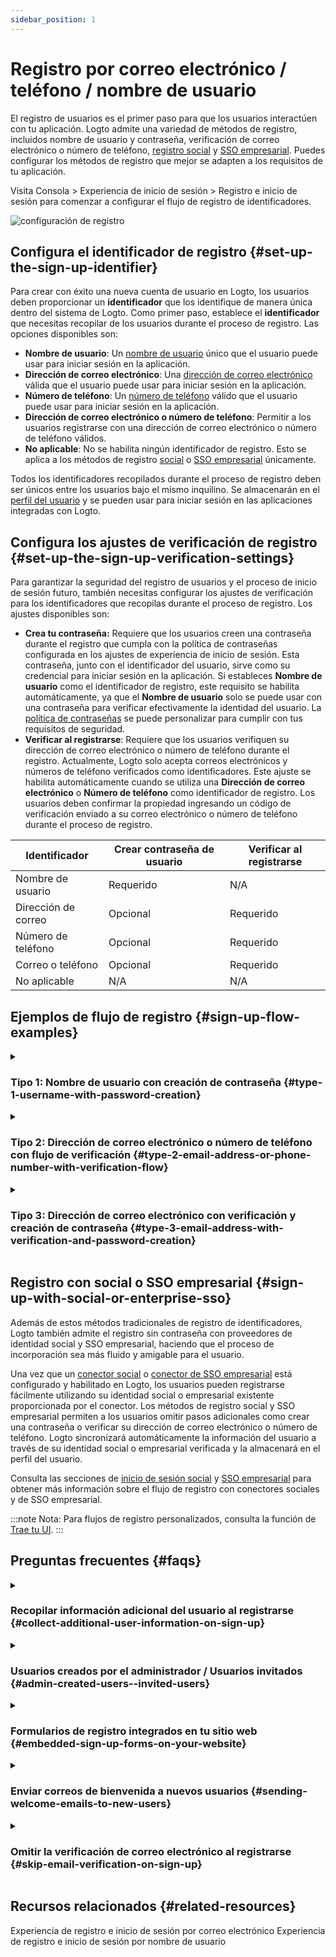 ```yaml
---
sidebar_position: 1
---
```


# Registro por correo electrónico / teléfono / nombre de usuario

El registro de usuarios es el primer paso para que los usuarios interactúen con tu aplicación. Logto admite una variedad de métodos de registro, incluidos nombre de usuario y contraseña, verificación de correo electrónico o número de teléfono, [registro social](/end-user-flows/sign-up-and-sign-in/social-sign-in) y [SSO empresarial](/end-user-flows/enterprise-sso). Puedes configurar los métodos de registro que mejor se adapten a los requisitos de tu aplicación.

Visita <CloudLink to="/sign-in-experience/sign-up-and-sign-in">Consola > Experiencia de inicio de sesión > Registro e inicio de sesión</CloudLink> para comenzar a configurar el flujo de registro de identificadores.

<img src="/img/assets/sign-in-experience-sign-up.png" alt="configuración de registro" />

## Configura el identificador de registro \{#set-up-the-sign-up-identifier}

Para crear con éxito una nueva cuenta de usuario en Logto, los usuarios deben proporcionar un **identificador** que los identifique de manera única dentro del sistema de Logto. Como primer paso, establece el **identificador** que necesitas recopilar de los usuarios durante el proceso de registro. Las opciones disponibles son:

- **Nombre de usuario**: Un [nombre de usuario](/user-management/user-data#username) único que el usuario puede usar para iniciar sesión en la aplicación.
- **Dirección de correo electrónico**: Una [dirección de correo electrónico](/user-management/user-data#primary_email) válida que el usuario puede usar para iniciar sesión en la aplicación.
- **Número de teléfono**: Un [número de teléfono](/user-management/user-data#primary_phone) válido que el usuario puede usar para iniciar sesión en la aplicación.
- **Dirección de correo electrónico o número de teléfono**: Permitir a los usuarios registrarse con una dirección de correo electrónico o número de teléfono válidos.
- **No aplicable**: No se habilita ningún identificador de registro. Esto se aplica a los métodos de registro [social](/end-user-flows/sign-up-and-sign-in/social-sign-in) o [SSO empresarial](/end-user-flows/enterprise-sso) únicamente.

Todos los identificadores recopilados durante el proceso de registro deben ser únicos entre los usuarios bajo el mismo inquilino. Se almacenarán en el [perfil del usuario](/user-management/user-data#user-profile) y se pueden usar para iniciar sesión en las aplicaciones integradas con Logto.

## Configura los ajustes de verificación de registro \{#set-up-the-sign-up-verification-settings}

Para garantizar la seguridad del registro de usuarios y el proceso de inicio de sesión futuro, también necesitas configurar los ajustes de verificación para los identificadores que recopilas durante el proceso de registro. Los ajustes disponibles son:

- **Crea tu contraseña:** Requiere que los usuarios creen una contraseña durante el registro que cumpla con la política de contraseñas configurada en los ajustes de experiencia de inicio de sesión. Esta contraseña, junto con el identificador del usuario, sirve como su credencial para iniciar sesión en la aplicación. Si estableces **Nombre de usuario** como el identificador de registro, este requisito se habilita automáticamente, ya que el **Nombre de usuario** solo se puede usar con una contraseña para verificar efectivamente la identidad del usuario. La [política de contraseñas](/end-user-flows/sign-up-and-sign-in/reset-password#set-up-password-policy) se puede personalizar para cumplir con tus requisitos de seguridad.
- **Verificar al registrarse**: Requiere que los usuarios verifiquen su dirección de correo electrónico o número de teléfono durante el registro. Actualmente, Logto solo acepta correos electrónicos y números de teléfono verificados como identificadores. Este ajuste se habilita automáticamente cuando se utiliza una **Dirección de correo electrónico** o **Número de teléfono** como identificador de registro. Los usuarios deben confirmar la propiedad ingresando un código de verificación enviado a su correo electrónico o número de teléfono durante el proceso de registro.

| Identificador       | Crear contraseña de usuario | Verificar al registrarse |
| ------------------- | --------------------------- | ------------------------ |
| Nombre de usuario   | Requerido                   | N/A                      |
| Dirección de correo | Opcional                    | Requerido                |
| Número de teléfono  | Opcional                    | Requerido                |
| Correo o teléfono   | Opcional                    | Requerido                |
| No aplicable        | N/A                         | N/A                      |

## Ejemplos de flujo de registro \{#sign-up-flow-examples}

<details>
  <summary>

### Tipo 1: Nombre de usuario con creación de contraseña \{#type-1-username-with-password-creation}

</summary>

Selecciona el **Nombre de usuario** como el identificador de registro. Crear tu contraseña se fuerza a habilitar.

<img
  src="/img/assets/sign-up-username-password.png"
  alt="Registro con nombre de usuario y contraseña"
/>

</details>

<details>
  <summary>

### Tipo 2: Dirección de correo electrónico o número de teléfono con flujo de verificación \{#type-2-email-address-or-phone-number-with-verification-flow}

</summary>

Selecciona la **Dirección de correo electrónico o número de teléfono** como el identificador de registro. **Verificar al registrarse** se fuerza a habilitar.

<img
  src="/img/assets/sign-up-email-verification.png"
  alt="Registro con correo electrónico o número de teléfono con verificación"
/>

</details>

<details>
  <summary>

### Tipo 3: Dirección de correo electrónico con verificación y creación de contraseña \{#type-3-email-address-with-verification-and-password-creation}

</summary>

Selecciona la **Dirección de correo electrónico** como el identificador de registro. **Verificar al registrarse** se fuerza a habilitar. Habilita **Crea tu contraseña** para requerir que los usuarios creen una contraseña durante el registro. (Lo mismo se aplica al flujo de registro con número de teléfono)

<img
  src="/img/assets/sign-up-email-password.png"
  alt="Registro con correo electrónico, verificación y creación de contraseña"
/>

</details>

## Registro con social o SSO empresarial \{#sign-up-with-social-or-enterprise-sso}

Además de estos métodos tradicionales de registro de identificadores, Logto también admite el registro sin contraseña con proveedores de identidad social y SSO empresarial, haciendo que el proceso de incorporación sea más fluido y amigable para el usuario.

Una vez que un [conector social](/connectors/social-connectors) o [conector de SSO empresarial](/connectors/enterprise-connectors) está configurado y habilitado en Logto, los usuarios pueden registrarse fácilmente utilizando su identidad social o empresarial existente proporcionada por el conector. Los métodos de registro social y SSO empresarial permiten a los usuarios omitir pasos adicionales como crear una contraseña o verificar su dirección de correo electrónico o número de teléfono. Logto sincronizará automáticamente la información del usuario a través de su identidad social o empresarial verificada y la almacenará en el perfil del usuario.

Consulta las secciones de [inicio de sesión social](/end-user-flows/sign-up-and-sign-in/social-sign-in/) y [SSO empresarial](/end-user-flows/enterprise-sso/) para obtener más información sobre el flujo de registro con conectores sociales y de SSO empresarial.

:::note
Nota: Para flujos de registro personalizados, consulta la función de [Trae tu UI](/customization/bring-your-ui/).
:::

## Preguntas frecuentes \{#faqs}

<details>
  <summary>

### Recopilar información adicional del usuario al registrarse \{#collect-additional-user-information-on-sign-up}

</summary>
  
Para recopilar información adicional del perfil del usuario (por ejemplo, Nombre completo, Fecha de nacimiento, Nombre de la empresa) durante el registro, tienes dos opciones:

- **Flujos de incorporación autoalojados**: Redirige a los usuarios a tu propio flujo de incorporación después de un registro exitoso para una recopilación de datos personalizable.
- **Trae tu propia UI**: Personaliza tu propio flujo de registro utilizando nuestra función de trae tu propia UI con la API de configuración del perfil del usuario (próximamente).

</details>

<details>
  <summary>

### Usuarios creados por el administrador / Usuarios invitados \{#admin-created-users--invited-users}

</summary>

Aprende cómo implementar el [flujo de registro solo por invitación.](/end-user-flows/sign-up-and-sign-in/disable-user-registration/#implement-an-invitation-only-sign-up-flow)

</details>

<details>
  <summary>

### Formularios de registro integrados en tu sitio web \{#embedded-sign-up-forms-on-your-website}

</summary>
  
Logto actualmente no admite API sin interfaz para el inicio de sesión y registro. Puedes usar la función de [Trae tu UI](/customization/bring-your-ui/) para cargar tu propio formulario de registro en Logto o usar los parámetros de inicio de sesión para poblar información del usuario en Logto desde tu sitio web. Aprende más sobre la población de identificadores de usuario en [Parámetros de autenticación](/end-user-flows/authentication-parameters/).

</details>

<details>
  <summary>

### Enviar correos de bienvenida a nuevos usuarios \{#sending-welcome-emails-to-new-users}

</summary>

Suscríbete al evento de webhook `User.Created` para activar un correo de bienvenida a nuevos usuarios. Aprende más sobre [eventos de webhook](/developers/webhooks/webhooks-events/#data-mutation-hook-events).

</details>

<details>
  <summary>

### Omitir la verificación de correo electrónico al registrarse \{#skip-email-verification-on-sign-up}

</summary>

Actualmente, Logto solo admite correos electrónicos y números de teléfono verificados como identificadores. El proceso de verificación es necesario para garantizar la seguridad y propiedad del identificador del usuario.
El soporte para correos electrónicos o números de teléfono no verificados está en nuestro [hoja de ruta](https://logto.productlane.com/roadmap). ¡Mantente atento a las actualizaciones!

</details>

## Recursos relacionados \{#related-resources}

<Url href="https://www.youtube.com/watch?v=64rBXpWbScc">
  Experiencia de registro e inicio de sesión por correo electrónico
</Url>

<Url href="https://www.youtube.com/watch?v=chQxCJX6e6w">
  Experiencia de registro e inicio de sesión por nombre de usuario
</Url>
